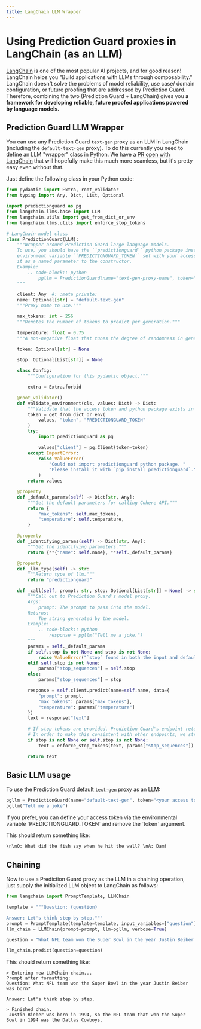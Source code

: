```yaml
---
title: LangChain LLM Wrapper
---
```


# Using Prediction Guard proxies in LangChain (as an LLM)

[LangChain](https://github.com/hwchase17/langchain) is one of the most popular AI projects, and for good reason! LangChain
helps you "Build applications with LLMs through composability." LangChain doesn't solve the problems of model 
reliability, use case/ domain configuration, or future proofing that are addressed by Prediction Guard. Therefore, combining 
the two (Prediction Guard + LangChain) gives you **a framework for developing reliable, future proofed applications powered 
by language models.**

## Prediction Guard LLM Wrapper

You can use any Prediction Guard `text-gen` proxy as an LLM in LangChain (including the `default-text-gen` proxy). To do
this currently you need to define an LLM "wrapper" class in Python. We have a 
[PR open with LangChain](https://github.com/hwchase17/langchain/pull/3370) that will hopefully make this much more seamless,
but it's pretty easy even without that. 

Just define the following class in your Python code:

```python copy
from pydantic import Extra, root_validator
from typing import Any, Dict, List, Optional

import predictionguard as pg
from langchain.llms.base import LLM
from langchain.utils import get_from_dict_or_env
from langchain.llms.utils import enforce_stop_tokens

# LangChain model class
class PredictionGuard(LLM):
    """Wrapper around Prediction Guard large language models.
    To use, you should have the ``predictionguard`` python package installed, and the
    environment variable ``PREDICTIONGUARD_TOKEN`` set with your access token, or pass
    it as a named parameter to the constructor.
    Example:
        .. code-block:: python
            pgllm = PredictionGuard(name="text-gen-proxy-name", token="my-access-token")
    """

    client: Any  #: :meta private:
    name: Optional[str] = "default-text-gen"
    """Proxy name to use."""

    max_tokens: int = 256
    """Denotes the number of tokens to predict per generation."""

    temperature: float = 0.75
    """A non-negative float that tunes the degree of randomness in generation."""

    token: Optional[str] = None

    stop: Optional[List[str]] = None

    class Config:
        """Configuration for this pydantic object."""

        extra = Extra.forbid

    @root_validator()
    def validate_environment(cls, values: Dict) -> Dict:
        """Validate that the access token and python package exists in environment."""
        token = get_from_dict_or_env(
            values, "token", "PREDICTIONGUARD_TOKEN"
        )
        try:
            import predictionguard as pg

            values["client"] = pg.Client(token=token)
        except ImportError:
            raise ValueError(
                "Could not import predictionguard python package. "
                "Please install it with `pip install predictionguard`."
            )
        return values

    @property
    def _default_params(self) -> Dict[str, Any]:
        """Get the default parameters for calling Cohere API."""
        return {
            "max_tokens": self.max_tokens,
            "temperature": self.temperature,
        }

    @property
    def _identifying_params(self) -> Dict[str, Any]:
        """Get the identifying parameters."""
        return {**{"name": self.name}, **self._default_params}

    @property
    def _llm_type(self) -> str:
        """Return type of llm."""
        return "predictionguard"

    def _call(self, prompt: str, stop: Optional[List[str]] = None) -> str:
        """Call out to Prediction Guard's model proxy.
        Args:
            prompt: The prompt to pass into the model.
        Returns:
            The string generated by the model.
        Example:
            .. code-block:: python
                response = pgllm("Tell me a joke.")
        """
        params = self._default_params
        if self.stop is not None and stop is not None:
            raise ValueError("`stop` found in both the input and default params.")
        elif self.stop is not None:
            params["stop_sequences"] = self.stop
        else:
            params["stop_sequences"] = stop

        response = self.client.predict(name=self.name, data={
            "prompt": prompt,
            "max_tokens": params["max_tokens"],
            "temperature": params["temperature"]
        })
        text = response["text"]

        # If stop tokens are provided, Prediction Guard's endpoint returns them.
        # In order to make this consistent with other endpoints, we strip them.
        if stop is not None or self.stop is not None:
            text = enforce_stop_tokens(text, params["stop_sequences"])

        return text
```

## Basic LLM usage

To use the Prediction Guard [default `text-gen` proxy](../defaults) as an LLM:

```python copy
pgllm = PredictionGuard(name="default-text-gen", token="<your access token>")
pgllm("Tell me a joke")
```


<Callout type="info" emoji="ℹ️">
  If you prefer, you can define your access token via the environmental variable `PREDICTIONGUARD_TOKEN` and remove the `token` argument. 
</Callout>

This should return something like:

```
\n\nQ: What did the fish say when he hit the wall? \nA: Dam!
```

## Chaining

Now to use a Prediction Guard proxy as the LLM in a chaining operation, just supply the initialized LLM object to 
LangChain as follows:

```python copy
from langchain import PromptTemplate, LLMChain

template = """Question: {question}

Answer: Let's think step by step."""
prompt = PromptTemplate(template=template, input_variables=["question"])
llm_chain = LLMChain(prompt=prompt, llm=pgllm, verbose=True)

question = "What NFL team won the Super Bowl in the year Justin Beiber was born?"

llm_chain.predict(question=question)
```

This should return something like:

```
> Entering new LLMChain chain...
Prompt after formatting:
Question: What NFL team won the Super Bowl in the year Justin Beiber was born?

Answer: Let's think step by step.

> Finished chain.
 Justin Bieber was born in 1994, so the NFL team that won the Super Bowl in 1994 was the Dallas Cowboys.
```
